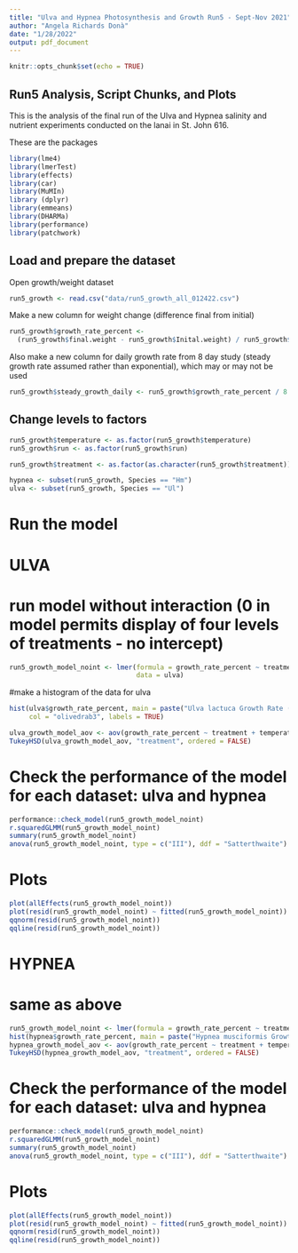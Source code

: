 ```yaml
---
title: "Ulva and Hypnea Photosynthesis and Growth Run5 - Sept-Nov 2021"
author: "Angela Richards Donà"
date: "1/28/2022"
output: pdf_document
---
```


```r
knitr::opts_chunk$set(echo = TRUE)
```

## Run5 Analysis, Script Chunks, and Plots

This is the analysis of the final run of the Ulva and Hypnea salinity and nutrient experiments conducted on the lanai in St. John 616. 

These are the packages

```r
library(lme4)
library(lmerTest)
library(effects)
library(car)
library(MuMIn)
library (dplyr)
library(emmeans)
library(DHARMa)
library(performance)
library(patchwork)
```
## Load and prepare the dataset
Open growth/weight dataset

```r
run5_growth <- read.csv("data/run5_growth_all_012422.csv")
```

Make a new column for weight change (difference final from initial)

```r
run5_growth$growth_rate_percent <- 
  (run5_growth$final.weight - run5_growth$Inital.weight) / run5_growth$Inital.weight * 100
```

Also make a new column for daily growth rate from 8 day study (steady growth rate assumed rather than exponential), which may or may not be used

```r
run5_growth$steady_growth_daily <- run5_growth$growth_rate_percent / 8
```

## Change levels to factors

```r
run5_growth$temperature <- as.factor(run5_growth$temperature)
run5_growth$run <- as.factor(run5_growth$run)
```

```r
run5_growth$treatment <- as.factor(as.character(run5_growth$treatment))

```

```r
hypnea <- subset(run5_growth, Species == "Hm")
ulva <- subset(run5_growth, Species == "Ul")
```

# Run the model

# ULVA 
# run model without interaction (0 in model permits display of four levels of treatments - no intercept)

```r
run5_growth_model_noint <- lmer(formula = growth_rate_percent ~ treatment + temperature + (1 | run), 
                                data = ulva)
```

#make a histogram of the data for ulva

```r
hist(ulva$growth_rate_percent, main = paste("Ulva lactuca Growth Rate (%)"),
     col = "olivedrab3", labels = TRUE)
```

```r
ulva_growth_model_aov <- aov(growth_rate_percent ~ treatment + temperature, data = ulva)
TukeyHSD(ulva_growth_model_aov, "treatment", ordered = FALSE)
```

# Check the performance of the model for each dataset: ulva and hypnea
```r
performance::check_model(run5_growth_model_noint)
r.squaredGLMM(run5_growth_model_noint)
summary(run5_growth_model_noint)
anova(run5_growth_model_noint, type = c("III"), ddf = "Satterthwaite")
```
# Plots
```r
plot(allEffects(run5_growth_model_noint))
plot(resid(run5_growth_model_noint) ~ fitted(run5_growth_model_noint))
qqnorm(resid(run5_growth_model_noint))
qqline(resid(run5_growth_model_noint))

```
# HYPNEA 
# same as above
```r
run5_growth_model_noint <- lmer(formula = growth_rate_percent ~ treatment + temperature + (1 | run), data = hypnea)
hist(hypnea$growth_rate_percent, main = paste("Hypnea musciformis Growth Rate (%)"), col = "maroon", labels = TRUE)
hypnea_growth_model_aov <- aov(growth_rate_percent ~ treatment + temperature, data = hypnea)
TukeyHSD(hypnea_growth_model_aov, "treatment", ordered = FALSE)
```

# Check the performance of the model for each dataset: ulva and hypnea
```r
performance::check_model(run5_growth_model_noint)
r.squaredGLMM(run5_growth_model_noint)
summary(run5_growth_model_noint)
anova(run5_growth_model_noint, type = c("III"), ddf = "Satterthwaite")
```
# Plots
```r
plot(allEffects(run5_growth_model_noint))
plot(resid(run5_growth_model_noint) ~ fitted(run5_growth_model_noint))
qqnorm(resid(run5_growth_model_noint))
qqline(resid(run5_growth_model_noint))

```
